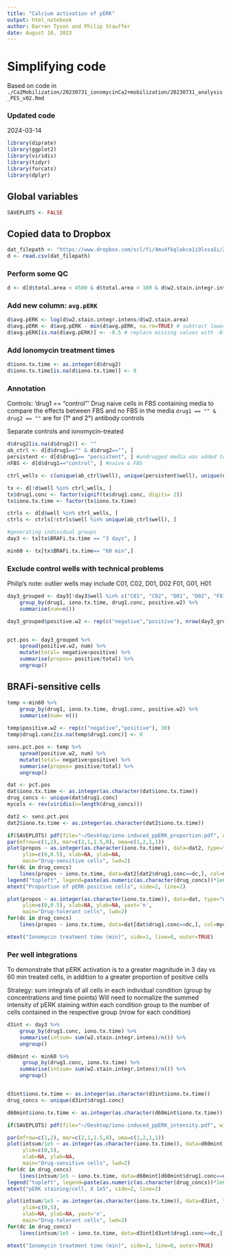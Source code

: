 ```yaml
---
title: "Calcium activation of pERK"
output: html_notebook
author: Darren Tyson and Philip Stauffer
date: August 10, 2023
---
```


# Simplifying code 
Based on code in `./Ca2Mobilization/20230731_ionomycinCa2+mobilization/20230731_analysis_PES_v02.Rmd`

### Updated code
2024-03-14
```r
library(diprate)
library(ggplot2)
library(viridis)
library(tidyr)
library(forcats)
library(dplyr)
```
## Global variables
```r
SAVEPLOTS <- FALSE
```


## Copied data to Dropbox
```r
dat_filepath <- "https://www.dropbox.com/scl/fi/4mu4fkqlokce1i9lxsa5i/20230731_singlecell_all_iono.csv?rlkey=0bsu7q9e9aep45fhsyuv5zogw&dl=1"
d <- read.csv(dat_filepath)
```

### Perform some QC
```r
d <- d[d$total.area < 4500 & d$total.area > 100 & d$w2.stain.integr.intens <5e6,]
```

### Add new column: `avg.pERK`
```r
d$avg.pERK <- log(d$w2.stain.integr.intens/d$w2.stain.area)
d$avg.pERK <- d$avg.pERK - min(d$avg.pERK, na.rm=TRUE) # subtract lowest pERK level
d$avg.pERK[is.na(d$avg.pERK)] <- -0.5 # replace missing values with -0.5
```

### Add Ionomycin treatment times
```r
d$iono.tx.time <- as.integer(d$drug2)
d$iono.tx.time[is.na(d$iono.tx.time)] <- 0
```

### Annotation
Controls: 
'drug1 == "control"' Drug naive cells in FBS containing media to compare the effects between FBS and no FBS in the media
`drug1 == "" & drug2 == ""` are for (1° and 2°) antibody controls

Separate controls and ionomycin-treated
```r
d$drug2[is.na(d$drug2)] <- ""
ab_ctrl <- d[d$drug1=="" & d$drug2=="", ]
persistent <- d[d$drug1== "persistent", ] #undrugged media was added to these wells; PLX4720 concentration was approximately 4 uM, down from 8 uM, for 20 minutes before fixation.
nFBS <- d[d$drug1=="control", ] #naive & FBS

ctrl_wells <- c(unique(ab_ctrl$well), unique(persistent$well), unique(nFBS$well))

tx <- d[!d$well %in% ctrl_wells, ]
tx$drug1.conc <- factor(signif(tx$drug1.conc, digits= 2))
tx$iono.tx.time <- factor(tx$iono.tx.time)

ctrls <- d[d$well %in% ctrl_wells, ]
ctrls <- ctrls[!ctrls$well %in% unique(ab_ctrl$well), ]

#generating individual groups
day3 <- tx[tx$BRAFi.tx.time == "3 days", ]

min60 <- tx[tx$BRAFi.tx.time== "60 min",]
```

### Exclude control wells with technical problems
Philip's note: outlier wells may include C01, C02, D01, D02 F01, G01, H01
```r
day3_grouped <- day3[!day3$well %in% c("C01", "C02", "D01", "D02", "F01", "G01", "H01", "H02"),] %>%
    group_by(drug1, iono.tx.time, drug1.conc, positive.w2) %>%
    summarise(num=n()) 

day3_grouped$positive.w2 <- rep(c("negative","positive"), nrow(day3_grouped)/2)


pct.pos <- day3_grouped %>%
    spread(positive.w2, num) %>%
    mutate(total= negative+positive) %>%
    summarise(propos= positive/total) %>%
    ungroup()
```



## BRAFi-sensitive cells
```r
temp <-min60 %>%
    group_by(drug1, iono.tx.time, drug1.conc, positive.w2) %>%
    summarise(num= n()) 
    
temp$positive.w2 <- rep(c("negative","positive"), 30)
temp$drug1.conc[is.na(temp$drug1.conc)] <- 0

sens.pct.pos <- temp %>%
    spread(positive.w2, num) %>%
    mutate(total= negative+positive) %>%
    summarise(propos= positive/total) %>%
    ungroup()
```


```r
dat <- pct.pos
dat$iono.tx.time <- as.integer(as.character(dat$iono.tx.time))
drug_concs <- unique(dat$drug1.conc)
mycols <- rev(viridis(n=length(drug_concs)))

dat2 <- sens.pct.pos
dat2$iono.tx.time <- as.integer(as.character(dat2$iono.tx.time))


```

```r
if(SAVEPLOTS) pdf(file="~/Desktop/iono-induced_ppERK_proportion.pdf", width=6, height=4)
par(mfrow=c(1,2), mar=c(2,1,1.5,0), oma=c(1,2,1,1))
plot(propos ~ as.integer(as.character(iono.tx.time)), data=dat2, type="n", 
     ylim=c(0,0.5), xlab=NA, ylab=NA,
     main="Drug-sensitive cells", lwd=2)
for(dc in drug_concs)
    lines(propos ~ iono.tx.time, data=dat2[dat2$drug1.conc==dc,], col=mycols[match(dc,drug_concs)], lwd=2)
legend("topleft", legend=paste(as.numeric(as.character(drug_concs))*1e6, "µM"), col=mycols, lwd=2, cex=0.75)
mtext("Proportion of pERK-positive cells", side=2, line=2)

plot(propos ~ as.integer(as.character(iono.tx.time)), data=dat, type="n", 
     ylim=c(0,0.5), xlab=NA, ylab=NA, yaxt='n',
     main="Drug-tolerant cells", lwd=2)
for(dc in drug_concs)
    lines(propos ~ iono.tx.time, data=dat[dat$drug1.conc==dc,], col=mycols[match(dc,drug_concs)], lwd=2)

mtext("Ionomycin treatment time (min)", side=1, line=0, outer=TRUE)

```


### Per well integrations 
To demonstrate that pERK activation is to a greater magnitude in 3 day vs 60 min treated cells, in addition to a greater proportion of positive cells

Strategy: sum integrals of all cells in each individual condition (group by concentrations and time points)
Will need to normalize the summed intensity of pERK staining within each condition group to the number of cells contained in the respective group (nrow for each condition) 
```r
d3int <- day3 %>%
    group_by(drug1.conc, iono.tx.time) %>%
    summarise(intsum= sum(w2.stain.integr.intens)/n()) %>%
    ungroup()

d60mint <- min60 %>%
     group_by(drug1.conc, iono.tx.time) %>%
    summarise(intsum= sum(w2.stain.integr.intens)/n()) %>%
    ungroup()


d3int$iono.tx.time <- as.integer(as.character(d3int$iono.tx.time))
drug_concs <- unique(d3int$drug1.conc)

d60mint$iono.tx.time <- as.integer(as.character(d60mint$iono.tx.time))


```

```r
if(SAVEPLOTS) pdf(file="~/Desktop/iono-induced_ppERK_intensity.pdf", width=6, height=4)

par(mfrow=c(1,2), mar=c(2,1,1.5,0), oma=c(1,2,1,1))
plot(intsum/1e5 ~ as.integer(as.character(iono.tx.time)), data=d60mint, type="n", 
     ylim=c(0,5),
     xlab=NA, ylab=NA,
     main="Drug-sensitive cells", lwd=2)
for(dc in drug_concs)
    lines(intsum/1e5 ~ iono.tx.time, data=d60mint[d60mint$drug1.conc==dc,], col=mycols[match(dc,drug_concs)], lwd=2)
legend("topleft", legend=paste(as.numeric(as.character(drug_concs))*1e6, "µM"), col=mycols, lwd=2, cex=0.75)
mtext("pERK staining/cell, X 1e5", side=2, line=2)

plot(intsum/1e5 ~ as.integer(as.character(iono.tx.time)), data=d3int, type="n",
     ylim=c(0,5),
     xlab=NA, ylab=NA, yaxt='n',
     main="Drug-tolerant cells", lwd=2)
for(dc in drug_concs)
    lines(intsum/1e5 ~ iono.tx.time, data=d3int[d3int$drug1.conc==dc,], col=mycols[match(dc,drug_concs)], lwd=2)

mtext("Ionomycin treatment time (min)", side=1, line=0, outer=TRUE)
```

